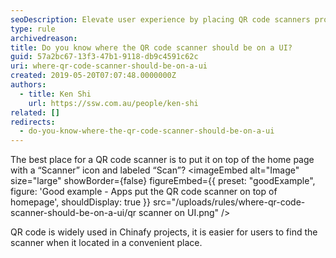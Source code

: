 ```yaml
---
seoDescription: Elevate user experience by placing QR code scanners prominently on home pages with a clear icon and label.
type: rule
archivedreason:
title: Do you know where the QR code scanner should be on a UI?
guid: 57a2bc67-13f3-47b1-9118-db9c4591c62c
uri: where-qr-code-scanner-should-be-on-a-ui
created: 2019-05-20T07:07:48.0000000Z
authors:
  - title: Ken Shi
    url: https://ssw.com.au/people/ken-shi
related: []
redirects:
  - do-you-know-where-the-qr-code-scanner-should-be-on-a-ui
---
```


The best place for a QR code scanner is to put it on top of the home page with a “Scanner” icon and labeled “Scan”?
<imageEmbed
  alt="Image"
  size="large"
  showBorder={false}
  figureEmbed={{
    preset: "goodExample",
    figure: 'Good example - Apps put the QR code scanner on top of  homepage',
    shouldDisplay: true
  }}
  src="/uploads/rules/where-qr-code-scanner-should-be-on-a-ui/qr scanner on UI.png"
/>

QR code is widely used in Chinafy projects, it is easier for users to find the scanner when it located in a convenient place.